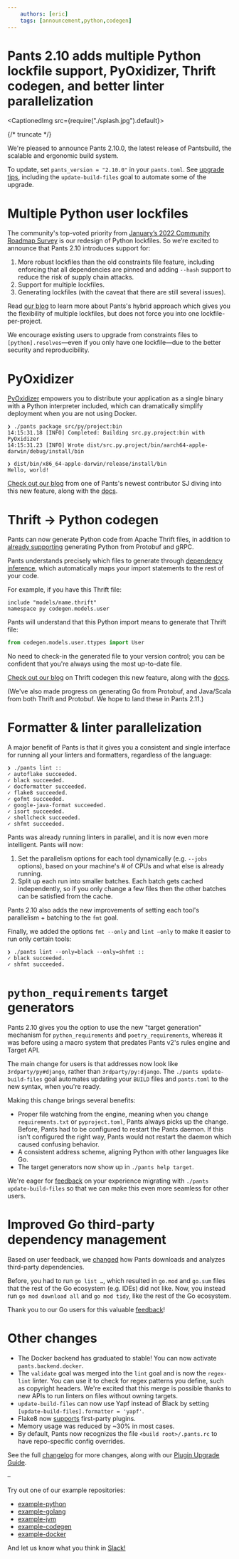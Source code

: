 ```yaml
---
    authors: [eric]
    tags: [announcement,python,codegen]
---
```


# Pants 2.10 adds multiple Python lockfile support, PyOxidizer, Thrift codegen, and better linter parallelization

<CaptionedImg src={require("./splash.jpg").default}></CaptionedImg>

{/* truncate */}

We're pleased to announce Pants 2.10.0, the latest release of Pantsbuild, the scalable and ergonomic build system.

To update, set `pants_version = "2.10.0"` in your `pants.toml`. See [upgrade tips](https://www.pantsbuild.org/docs/upgrade-tips), including the `update-build-files` goal to automate some of the upgrade.

# Multiple Python user lockfiles

The community's top-voted priority from [January’s 2022 Community Roadmap Survey](../2022-03-21-the-2022-annual-community-survey-is-a-wrap-and-the-results-are-in/index.md) is our redesign of Python lockfiles. So we’re excited to announce that Pants 2.10 introduces support for:

1.  More robust lockfiles than the old constraints file feature, including enforcing that all dependencies are pinned and adding `--hash` support to reduce the risk of supply chain attacks.
2.  Support for multiple lockfiles.
3.  Generating lockfiles (with the caveat that there are still several issues).

Read [our blog](../2022-05-25-multiple-lockfiles-python/index.md) to learn more about Pants's hybrid approach which gives you the flexibility of multiple lockfiles, but does not force you into one lockfile-per-project.

We encourage existing users to upgrade from constraints files to `[python].resolves`—even if you only have one lockfile—due to the better security and reproducibility.

# PyOxidizer

[PyOxidizer](https://pyoxidizer.readthedocs.io/en/stable/) empowers you to distribute your application as a single binary with a Python interpreter included, which can dramatically simplify deployment when you are not using Docker.

```shell
❯ ./pants package src/py/project:bin
14:15:31.18 [INFO] Completed: Building src.py.project:bin with PyOxidizer
14:15:31.23 [INFO] Wrote dist/src.py.project/bin/aarch64-apple-darwin/debug/install/bin

❯ dist/bin/x86_64-apple-darwin/release/install/bin
Hello, world!
```

[Check out our blog](../2022-02-18-packaging-python-with-the-pyoxidizer-pants-plugin/index.md) from one of Pants's newest contributor SJ diving into this new feature, along with the [docs](https://www.pantsbuild.org/docs/pyoxidizer).

# Thrift → Python codegen

Pants can now generate Python code from Apache Thrift files, in addition to [already supporting](https://www.pantsbuild.org/docs/protobuf-python) generating Python from Protobuf and gRPC.

Pants understands precisely which files to generate through [dependency inference](../2020-10-29-dependency-inference/index.md), which automatically maps your import statements to the rest of your code.

For example, if you have this Thrift file:

```thrift
include "models/name.thrift"
namespace py codegen.models.user
```

Pants will understand that this Python import means to generate that Thrift file:

```python
from codegen.models.user.ttypes import User
```

No need to check-in the generated file to your version control; you can be confident that you're always using the most up-to-date file.

[Check out our blog](../2022-03-07-thrift-python/index.md) on Thrift codegen this new feature, along with the [docs](https://www.pantsbuild.org/v2.10/docs/thrift-python).

(We've also made progress on generating Go from Protobuf, and Java/Scala from both Thrift and Protobuf. We hope to land these in Pants 2.11.)

# Formatter & linter parallelization

A major benefit of Pants is that it gives you a consistent and single interface for running all your linters and formatters, regardless of the language:

```shell
❯ ./pants lint ::
✓ autoflake succeeded.
✓ black succeeded.
✓ docformatter succeeded.
✓ flake8 succeeded.
✓ gofmt succeeded.
✓ google-java-format succeeded.
✓ isort succeeded.
✓ shellcheck succeeded.
✓ shfmt succeeded.
```

Pants was already running linters in parallel, and it is now even more intelligent. Pants will now:

1.  Set the parallelism options for each tool dynamically (e.g. `--jobs` options), based on your machine's # of CPUs and what else is already running.
2.  Split up each run into smaller batches. Each batch gets cached independently, so if you only change a few files then the other batches can be satisfied from the cache.

Pants 2.10 also adds the new improvements of setting each tool's parallelism + batching to the `fmt` goal.

Finally, we added the options `fmt --only` and `lint –only` to make it easier to run only certain tools:

```shell
❯ ./pants lint --only=black --only=shfmt ::
✓ black succeeded.
✓ shfmt succeeded.
```

# `python_requirements` target generators

Pants 2.10 gives you the option to use the new "target generation" mechanism for `python_requirements` and `poetry_requirements`, whereas it was before using a macro system that predates Pants v2's rules engine and Target API.

The main change for users is that addresses now look like `3rdparty/py#django`, rather than `3rdparty/py:django`. The `./pants update-build-files` goal automates updating your `BUILD` files and `pants.toml` to the new syntax, when you're ready.

Making this change brings several benefits:

- Proper file watching from the engine, meaning when you change `requirements.txt` or `pyproject.toml`, Pants always picks up the change. Before, Pants had to be configured to restart the Pants daemon. If this isn't configured the right way, Pants would not restart the daemon which caused confusing behavior.
- A consistent address scheme, aligning Python with other languages like Go.
- The target generators now show up in `./pants help target`.

We're eager for [feedback](https://www.pantsbuild.org/docs/getting-help) on your experience migrating with `./pants update-build-files` so that we can make this even more seamless for other users.

# Improved Go third-party dependency management

Based on user feedback, we [changed](https://github.com/pantsbuild/pants/pull/14157) how Pants downloads and analyzes third-party dependencies.

Before, you had to run `go list …`, which resulted in `go.mod` and `go.sum` files that the rest of the Go ecosystem (e.g. IDEs) did not like. Now, you instead run `go mod download all` and `go mod tidy`, like the rest of the Go ecosystem.

Thank you to our Go users for this valuable [feedback](https://www.pantsbuild.org/docs/getting-help)!

# Other changes

- The Docker backend has graduated to stable! You can now activate `pants.backend.docker`.
- The `validate` goal was merged into the `lint` goal and is now the `regex-lint` linter. You can use it to check for regex patterns you define, such as copyright headers. We're excited that this merge is possible thanks to new APIs to run linters on files without owning targets.
- `update-build-files` can now use Yapf instead of Black by setting `[update-build-files].formatter = 'yapf'`.
- Flake8 now [supports](https://www.pantsbuild.org/docs/reference-flake8#advanced-options) first-party plugins.
- Memory usage was reduced by ~30% in most cases.
- By default, Pants now recognizes the file `<build root>/.pants.rc` to have repo-specific config overrides.

See the full [changelog](https://github.com/pantsbuild/pants/blob/main/src/python/pants/notes/2.10.x.md) for more changes, along with our [Plugin Upgrade Guide](https://www.pantsbuild.org/docs/plugin-upgrade-guide).

–

Try out one of our example repositories:

- [example-python](https://github.com/pantsbuild/example-python)
- [example-golang](https://github.com/pantsbuild/example-golang)
- [example-jvm](https://github.com/pantsbuild/example-jvm)
- [example-codegen](https://github.com/pantsbuild/example-codegen)
- [example-docker](https://github.com/pantsbuild/example-docke)

And let us know what you think in [Slack!](https://www.pantsbuild.org/docs/getting-help)

